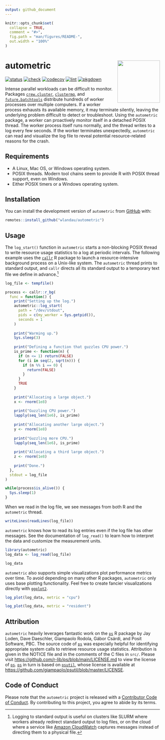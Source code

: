 ```yaml
---
output: github_document
---
```


```r
knitr::opts_chunk$set(
  collapse = TRUE,
  comment = "#>",
  fig.path = "man/figures/README-",
  out.width = "100%"
)
```

# autometric <a href="https://wlandau.github.io/autometric/"><img src="man/figures/logo-readme.png" align="right" height="138" /></a>

<!--
[![CRAN](https://www.r-pkg.org/badges/version/autometric)](https://CRAN.R-project.org/package=autometric)
-->

[![status](https://www.repostatus.org/badges/latest/active.svg)](https://www.repostatus.org/#active)
[![check](https://github.com/wlandau/autometric/actions/workflows/check.yaml/badge.svg)](https://github.com/wlandau/autometric/actions?query=workflow%3Acheck)
[![codecov](https://codecov.io/gh/wlandau/autometric/branch/main/graph/badge.svg?token=3T5DlLwUVl)](https://app.codecov.io/gh/wlandau/autometric)
[![lint](https://github.com/wlandau/autometric/actions/workflows/lint.yaml/badge.svg)](https://github.com/wlandau/autometric/actions?query=workflow%3Alint)
[![pkgdown](https://github.com/wlandau/autometric/actions/workflows/pkgdown.yaml/badge.svg)](https://github.com/wlandau/autometric/actions?query=workflow%3Apkgdown)

Intense parallel workloads can be difficult to monitor. Packages [`crew.cluster`](https://wlandau.github.io/crew.cluster/), [`clustermq`](https://mschubert.github.io/clustermq/), and [`future.batchtools`](https://future.batchtools.futureverse.org/) distribute hundreds of worker processes over multiple computers. If a worker process exhausts its available memory, it may terminate silently, leaving the underlying problem difficult to detect or troubleshoot. Using the `autometric` package, a worker can proactively monitor itself in a detached POSIX thread. The worker process itself runs normally, and the thread writes to a log every few seconds. If the worker terminates unexpectedly, `autometric` can read and visualize the log file to reveal potential resource-related reasons for the crash.

## Requirements

* A Linux, Mac OS, or Windows operating system.
* POSIX threads. Modern tool chains seem to provide R with POSIX thread support, even on Windows.
* Either POSIX timers or a Windows operating system.

## Installation

You can install the development version of `autometric` from [GitHub](https://github.com/) with:

```r
remotes::install_github("wlandau/autometric")
```

## Usage

The `log_start()` function in `autometric` starts a non-blocking POSIX thread to write resource usage statistics to a log at periodic intervals. The following example uses the [`callr`](https://callr.r-lib.org/) R package to launch a resource-intensive background process on a Unix-like system. The `autometric` thread prints to standard output, and `callr` directs all its standard output to a temporary text file we define in advance.^[Logging to standard output is useful on clusters like SLURM where workers already redirect standard output to log files, or on the cloud where a service like [Amazon CloudWatch](https://aws.amazon.com/cloudwatch/) captures messages instead of directing them to a physical file.]

```r
log_file <- tempfile()

process <- callr::r_bg(
  func = function() {
    print("Setting up the log.")
    autometric::log_start(
      path = "/dev/stdout",
      pids = c(my_worker = Sys.getpid()),
      seconds = 1
    )
    
    print("Warming up.")
    Sys.sleep(3)
    
    print("Defining a function that guzzles CPU power.")
    is_prime <- function(n) {
      if (n <= 1) return(FALSE)
      for (i in seq(2, sqrt(n))) {
        if (n %% i == 0) {
          return(FALSE)
        }
      }
      TRUE
    }
    
    print("Allocating a large object.")
    x <- rnorm(1e8)
    
    print("Guzzling CPU power.")
    lapply(seq_len(1e6), is_prime)
    
    print("Allocating another large object.")
    y <- rnorm(1e8)
    
    print("Guzzling more CPU.")
    lapply(seq_len(1e6), is_prime)
    
    print("Allocating a third large object.")
    z <- rnorm(1e8)
    
    print("Done.")
  },
  stdout = log_file
)
```

```r
while(process$is_alive()) {
  Sys.sleep(1)
}
```

When we read in the log file, we see messages from both R and the `autometric` thread.

```r
writeLines(readLines(log_file))

```

`autometric` knows how to read its log entries even if the log file has other messages. See the documentation of `log_read()` to learn how to interpret the data and customize the measurement units.

```r
library(autometric)
log_data <- log_read(log_file)

log_data
```

`autometric` also supports simple visualizations plot performance metrics over time. To avoid depending on many other R packages, `autometric` only uses base plotting functionality. Feel free to create fancier visualizations directly with [`ggplot2`](https://ggplot2.tidyverse.org/).

```r
log_plot(log_data, metric = "cpu")
```

```r
log_plot(log_data, metric = "resident")
```

## Attribution

`autometric` heavily leverages fantastic work on the [`ps`](https://ps.r-lib.org/) R package by Jay Loden, Dave Daeschler, Giampaolo Rodola, Gábor Csárdi, and Posit Software, PBC. The source code of [`ps`](https://ps.r-lib.org/) was especially helpful for identifying appropriate system calls to retrieve resource usage statistics. Attribution is given in the NOTICE file and in the comments of the C files in `src/`. Please visit <https://github.com/r-lib/ps/blob/main/LICENSE.md> to view the license of [`ps`](https://ps.r-lib.org/). [`ps`](https://ps.r-lib.org/) in turn is based on [`psutil`](https://github.com/giampaolo/psutil), whose license is available at <https://github.com/giampaolo/psutil/blob/master/LICENSE>.

## Code of Conduct

Please note that the `autometric` project is released with a [Contributor Code of Conduct](https://contributor-covenant.org/version/2/1/CODE_OF_CONDUCT.html). By contributing to this project, you agree to abide by its terms.
